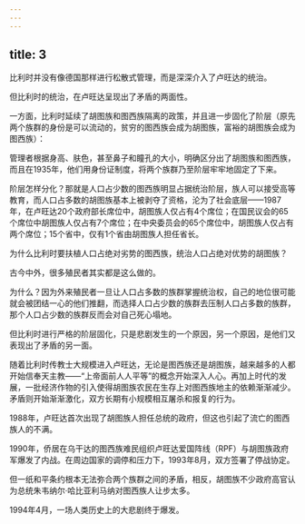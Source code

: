 ```yaml
---
---
---
```

title: 3
---



比利时并没有像德国那样进行松散式管理，而是深深介入了卢旺达的统治。

但比利时的统治，在卢旺达呈现出了矛盾的两面性。

一方面，比利时延续了胡图族和图西族隔离的政策，并且进一步固化了阶层（原先两个族群的身份是可以流动的，贫穷的图西族会成为胡图族，富裕的胡图族会成为图西族）：

管理者根据身高、肤色，甚至鼻子和瞳孔的大小，明确区分出了胡图族和图西族，而且在1935年，他们用身份证制度，将两个族群乃至阶层牢牢地固定了下来。

阶层怎样分化？那就是人口占少数的图西族明显占据统治阶层，族人可以接受高等教育，而人口占多数的胡图族基本上被剥夺了资格，沦为了社会底层——1987年，在卢旺达20个政府部长席位中，胡图族人仅占有4个席位；在国民议会的65个席位中胡图族人仅占有7个席位；在中央委员会的65个席位中，胡图族人仅占有两个席位；15个省中，仅有1个省由胡图族人担任省长。

为什么比利时要扶植人口占绝对劣势的图西族，统治人口占绝对优势的胡图族？

古今中外，很多殖民者其实都是这么做的。

为什么？因为外来殖民者一旦让人口占多数的族群掌握统治权，自己的地位很可能就会被团结一心的他们推翻，而选择人口占少数的族群去压制人口占多数的族群，那个人口占少数的族群反而会对自己死心塌地。

但比利时进行严格的阶层固化，只是悲剧发生的一个原因，另一个原因，是他们又表现出了矛盾的另一面。

随着比利时传教士大规模进入卢旺达，无论是图西族还是胡图族，越来越多的人都开始信奉天主教——“上帝面前人人平等”的概念开始深入人心。再加上时代的发展，一批经济作物的引入使得胡图族农民在生存上对图西族地主的依赖渐渐减少。矛盾则开始渐渐激化，双方长期有小规模相互屠杀和报复的行为。

1988年，卢旺达首次出现了胡图族人担任总统的政府，但这也引起了流亡的图西族人的不满。

1990年，侨居在乌干达的图西族难民组织卢旺达爱国阵线（RPF）与胡图族政府军爆发了内战。在周边国家的调停和压力下，1993年8月，双方签署了停战协定。

但一纸和平条约根本无法弥合两个族群之间的矛盾，相反，胡图族不少政府高官认为总统朱韦纳尔·哈比亚利马纳对图西族人让步太多。

1994年4月，一场人类历史上的大悲剧终于爆发。